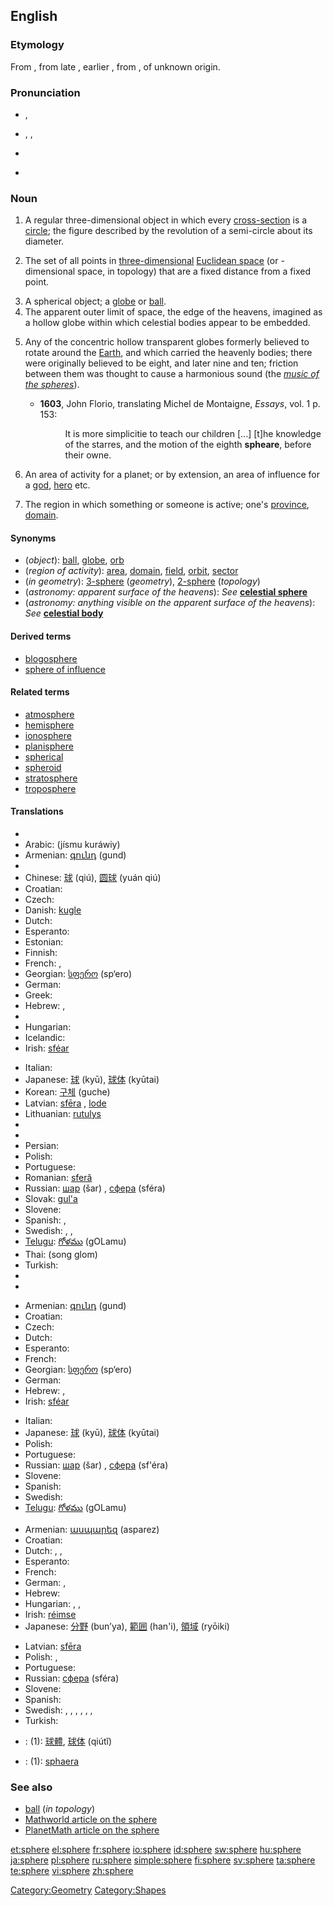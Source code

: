 {{also|sphère}}
==English==
{{wikipedia}}

===Etymology===
From {{etyl|fro}} {{term|espere}}, from late {{etyl|la}} {{term|sphera|sphēra}}, earlier {{term|sphaera||ball, globe, celestial sphere}}, from {{etyl|grc}} {{term|σφαῖρα||ball, globe|sc=polytonic}}, of unknown origin.

===Pronunciation===
* {{a|UK}} {{IPA|/sfɪə/}}, {{SAMPA|/sfI@/}}
* {{a|US}} {{enPR|sfîr}}, {{IPA|/sfɪr/}}, {{SAMPA|/sfIr/}}
* {{audio|en-us-sphere.ogg|Audio (US)}}

* {{rhymes|ɪə(r)}}

===Noun===
{{en-noun}}

# {{geometry}}A regular three-dimensional object in which every [[cross-section]] is a [[circle]]; the figure described by the revolution of a semi-circle about its diameter.
# {{mathematics}} The set of all points in [[three-dimensional]] [[Euclidean space]] (or {{n}}-dimensional space, in topology) that are a fixed distance from a fixed point.
# A spherical object; a [[globe]] or [[ball]].
# The apparent outer limit of space, the edge of the heavens, imagined as a hollow globe within which celestial bodies appear to be embedded.
# {{historical|astronomy}} Any of the concentric hollow transparent globes formerly believed to rotate around the [[Earth]], and which carried the heavenly bodies; there were originally believed to be eight, and later nine and ten; friction between them was thought to cause a harmonious sound (the ''[[music of the spheres]]'').
#* '''1603''', John Florio, translating Michel de Montaigne, ''Essays'', vol. 1 p. 153:
#*: It is more simplicitie to teach our children [...] [t]he knowledge of the starres, and the motion of the eighth '''spheare''', before their owne.
# {{figuratively}} An area of activity for a planet; or by extension, an area of influence for a [[god]], [[hero]] etc.
# The region in which something or someone is active; one's [[province]], [[domain]].

====Synonyms====
* (''object''): [[ball]], [[globe]], [[orb]]
* (''region of activity''): [[area]], [[domain]], [[field]], [[orbit]], [[sector]]
* (''in geometry''): [[3-sphere]] (''geometry''), [[2-sphere]] (''topology'')
* (''astronomy: apparent surface of the heavens''): ''See'' '''[[celestial sphere]]'''
* (''astronomy: anything visible on the apparent surface of the heavens''): ''See'' '''[[celestial body]]'''

====Derived terms====
* [[blogosphere]]
* [[sphere of influence]]

====Related terms====
* [[atmosphere]]
* [[hemisphere]]
* [[ionosphere]]
* [[planisphere]]
* [[spherical]]
* [[spheroid]]
* [[stratosphere]]
* [[troposphere]]<!--add more like this, please-->

====Translations====
{{trans-top|spherical object}}
* {{trreq|Albanian}}
* Arabic: {{Arab|[[جِسْمٌ كُرَوِيّ|جسم كروي]]}} (jísmu kuráwiy) {{m}}
* Armenian: [[գունդ]] (gund)
* {{trreq|Basque}}
* Chinese: [[球]] (qiú), [[圆球]] (yuán qiú)
* Croatian: {{t-|hr|kugla|f}}
* Czech: {{t+|cs|koule|f}}
* Danish: [[kugle]]
* Dutch: {{t+|nl|bol|m}}
* Esperanto: {{t|eo|sfero}}
* Estonian: {{t-|et|kera}}
* Finnish: {{t+|fi|pallo}}
* French: {{t+|fr|sphère|f}}, {{t+|fr|boule|f}}
* Georgian: [[სფერო]] (sp‘ero)
* German: {{t+|de|Kugel|f}}
* Greek: {{t+|el|σφαίρα|f|tr=sfaíra|sc=Grek}}
* Hebrew: {{he-translation|כדור|kadúr}} {{m}}, {{he-translation|ספרה|sféra}} {{f}}
* {{trreq|Hindi}}
* Hungarian: {{t+|hu|gömb}}
* Icelandic: {{t+|is|hnöttur}}
* Irish: [[sféar]] {{m}}
{{trans-mid}}
* Italian: {{t+|it|sfera|f}}
* Japanese: [[球]] (kyū), [[球体]] (kyūtai)
* Korean: [[구체]] (guche)
* Latvian: [[sfēra]] {{f}}, [[lode]] {{f}}
* Lithuanian: [[rutulys]]
* {{trreq|Maltese}}
* {{trreq|Mongolian}}
* Persian: {{t-|fa|کره|sc=fa-Arab|xs=Persian}}
* Polish: {{t+|pl|sfera|f}}
* Portuguese: {{t+|pt|esfera|f}}
* Romanian: [[sferă]] {{f}}
* Russian: [[шар]] (šar) {{m}}, [[сфера]] (sféra) {{f}}
* Slovak: [[gul'a]] {{f}}
* Slovene: {{t+|sl|krogla|f}}
* Spanish: {{t+|es|esfera|f}}, {{t+|es|bola|f}}
* Swedish: {{t+|sv|klot|c}}, {{t-|sv|glob|c}}, {{t+|sv|sfär|c}}
* [[Telugu]]: [[గోళము]] (gOLamu)
* Thai: {{Thai|[[ทรงกลม]]}} (song glom)
* Turkish: {{t+|tr|küre}}
* {{trreq|Vietnamese}}
* {{trreq|Welsh}}
{{trans-bottom}}

{{trans-top|geometrical figure}}
* Armenian: [[գունդ]] (gund)
* Croatian: {{t-|hr|sfera|f}}
* Czech: {{t-|cs|kulová plocha|f}}
* Dutch: {{t+|nl|bol|m}}
* Esperanto: {{t|eo|sfero}}
* French: {{t+|fr|sphère|f}}
* Georgian: [[სფერო]] (sp‘ero)
* German: {{t+|de|Kugel|f}}
* Hebrew: {{he-translation|כדור|kadúr}} {{m}}, {{he-translation|ספרה|sféra}} {{f}}
* Irish: [[sféar]] {{m}}
{{trans-mid}}
* Italian: {{t+|it|sfera|f}}
* Japanese: [[球]] (kyū), [[球体]] (kyūtai)
* Polish: {{t+|pl|sfera|f}}
* Portuguese: {{t+|pt|esfera|f}}
* Russian: [[шар]] (šar) {{m}}, [[сфера]] (sf'éra) {{f}}
* Slovene: {{t+|sl|krogla|f}}
* Spanish: {{t+|es|esfera|f}}
* Swedish: {{t+|sv|sfär|c}}
* [[Telugu]]: [[గోళము]] (gOLamu)
{{trans-bottom}}

{{trans-top|region of activity}}
* Armenian: [[ասպարեզ]] (asparez)
* Croatian: {{t-|hr|sfera|f}}
* Dutch: {{t+|nl|omgeving|f}}, {{t+|nl|bereik|n}}, {{t+|nl|sfeer|m}}
* Esperanto: {{t|eo|sfero}}
* French: {{t+|fr|sphère|f}}
* German: {{t+|de|Sphäre|f}}, {{t+|de|Bereich|m}}
* Hebrew: {{he-translation|תחום|tkhúm}} {{m}}
* Hungarian: {{t+|hu|hatáskör}}, {{t+|hu|kör}}, {{t|hu|terület}}
* Irish: [[réimse]] {{m}}
* Japanese: [[分野]] (bun’ya), [[範囲]] (han'i), [[領域]] (ryōiki)
{{trans-mid}}
* Latvian: [[sfēra]] {{f}}
* Polish: {{t+|pl|obszar|m}}, {{t+|pl|sfera|f}}
* Portuguese: {{t+|pt|esfera|f}}
* Russian: [[сфера]] (sféra) {{f}}
* Slovene: {{t-|sl|sfera|f}}
* Spanish: {{t+|es|esfera|f}}
* Swedish: {{t+|sv|fack|n}}, {{t+|sv|fält|n}}, {{t-|sv|gebit|n}}, {{t+|sv|klass|c}}, {{t-|sv|krets|c}}, {{t+|sv|område|n}}, {{t+|sv|sfär|c}}
* Turkish: {{t+|tr|alan}}
{{trans-bottom}}

{{trans-see|astronomy: apparent surface of the heavens|celestial sphere}}
<!--Remove this section once all of the translations below have been moved into the tables above.-->
{{checktrans-top}}
* {{ttbc|Chinese}}: (1): [[球體]], [[球体]] (qiútǐ)
* {{ttbc|Latin}}: (1): [[sphaera]] {{f}}
{{checktrans-bottom}}

===See also===
* [[ball]] (''in topology'')
* [http://mathworld.wolfram.com/Sphere.html Mathworld article on the sphere]
* [[PlanetMath:186|PlanetMath article on the sphere]]

[[Category:Geometry]]
[[Category:Shapes]]

[[et:sphere]]
[[el:sphere]]
[[fr:sphere]]
[[io:sphere]]
[[id:sphere]]
[[sw:sphere]]
[[hu:sphere]]
[[ja:sphere]]
[[pl:sphere]]
[[ru:sphere]]
[[simple:sphere]]
[[fi:sphere]]
[[sv:sphere]]
[[ta:sphere]]
[[te:sphere]]
[[vi:sphere]]
[[zh:sphere]]